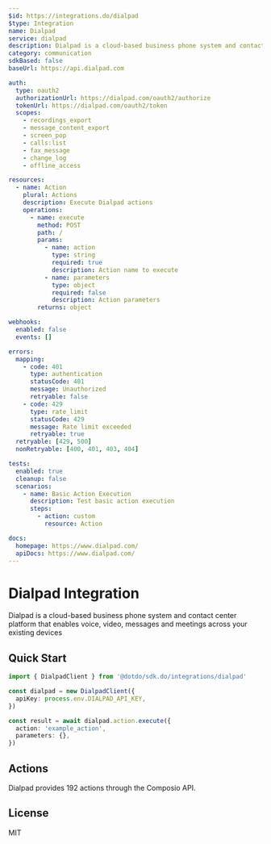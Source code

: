 ```yaml
---
$id: https://integrations.do/dialpad
$type: Integration
name: Dialpad
service: dialpad
description: Dialpad is a cloud-based business phone system and contact center platform that enables voice, video, messages and meetings across your existing devices
category: communication
sdkBased: false
baseUrl: https://api.dialpad.com

auth:
  type: oauth2
  authorizationUrl: https://dialpad.com/oauth2/authorize
  tokenUrl: https://dialpad.com/oauth2/token
  scopes:
    - recordings_export
    - message_content_export
    - screen_pop
    - calls:list
    - fax_message
    - change_log
    - offline_access

resources:
  - name: Action
    plural: Actions
    description: Execute Dialpad actions
    operations:
      - name: execute
        method: POST
        path: /
        params:
          - name: action
            type: string
            required: true
            description: Action name to execute
          - name: parameters
            type: object
            required: false
            description: Action parameters
        returns: object

webhooks:
  enabled: false
  events: []

errors:
  mapping:
    - code: 401
      type: authentication
      statusCode: 401
      message: Unauthorized
      retryable: false
    - code: 429
      type: rate_limit
      statusCode: 429
      message: Rate limit exceeded
      retryable: true
  retryable: [429, 500]
  nonRetryable: [400, 401, 403, 404]

tests:
  enabled: true
  cleanup: false
  scenarios:
    - name: Basic Action Execution
      description: Test basic action execution
      steps:
        - action: custom
          resource: Action

docs:
  homepage: https://www.dialpad.com/
  apiDocs: https://www.dialpad.com/
---
```


# Dialpad Integration

Dialpad is a cloud-based business phone system and contact center platform that enables voice, video, messages and meetings across your existing devices

## Quick Start

```typescript
import { DialpadClient } from '@dotdo/sdk.do/integrations/dialpad'

const dialpad = new DialpadClient({
  apiKey: process.env.DIALPAD_API_KEY,
})

const result = await dialpad.action.execute({
  action: 'example_action',
  parameters: {},
})
```

## Actions

Dialpad provides 192 actions through the Composio API.

## License

MIT
